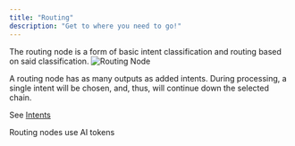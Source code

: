 ```yaml
---
title: "Routing"
description: "Get to where you need to go!"
---
```


The routing node is a form of basic intent classification and routing based on said classification.
![Routing Node](/images/node-routing.png)

A routing node has as many outputs as added intents. During processing, a single intent will be chosen, and, thus, will continue down the selected chain.

See [Intents](/designer/intents)

<Note>Routing nodes use AI tokens</Note>

